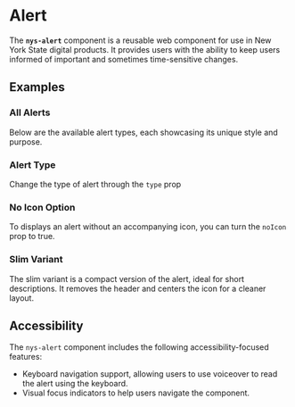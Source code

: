
<Meta of={NysAlertStories} title="Components/Alert/Documentation" />

# Alert

The **`nys-alert`** component is a reusable web component for use in New York State digital products. It provides users with the ability to keep users informed of important and sometimes time-sensitive changes.

## Examples

### All Alerts
Below are the available alert types, each showcasing its unique style and purpose.
<Canvas of={NysAlertStories.AllAlerts} />

### Alert Type
Change the type of alert through the `type` prop
<Canvas of={NysAlertStories.AlertType} />

### No Icon Option
To displays an alert without an accompanying icon, you can turn the `noIcon` prop to true.
<Canvas of={NysAlertStories.NoIcon} />

### Slim Variant
The slim variant is a compact version of the alert, ideal for short descriptions. It removes the header and centers the icon for a cleaner layout.
<Canvas of={NysAlertStories.Slim} />

## Accessibility

The `nys-alert` component includes the following accessibility-focused features:

- Keyboard navigation support, allowing users to use voiceover to read the alert using the keyboard.
- Visual focus indicators to help users navigate the component.